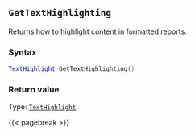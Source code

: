 ## `GetTextHighlighting`

Returns how to highlight content\index{Highlighted reports!how to highlight} in formatted reports.

### Syntax {-}

``` .lua
TextHighlight GetTextHighlighting()
```

### Return value {-}

Type: [`TextHighlight`](#texthighlight)

{{< pagebreak >}}